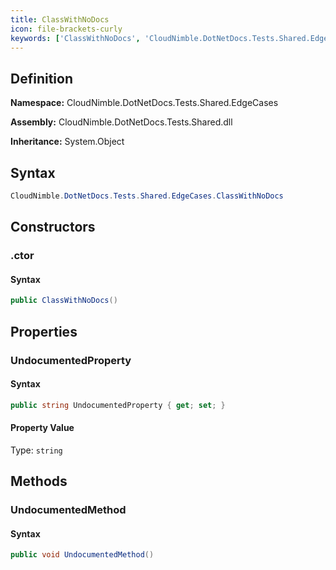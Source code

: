 ```yaml
---
title: ClassWithNoDocs
icon: file-brackets-curly
keywords: ['ClassWithNoDocs', 'CloudNimble.DotNetDocs.Tests.Shared.EdgeCases.ClassWithNoDocs', 'CloudNimble.DotNetDocs.Tests.Shared.EdgeCases', 'class', 'System.Object']
---
```


## Definition

**Namespace:** CloudNimble.DotNetDocs.Tests.Shared.EdgeCases

**Assembly:** CloudNimble.DotNetDocs.Tests.Shared.dll

**Inheritance:** System.Object

## Syntax

```csharp
CloudNimble.DotNetDocs.Tests.Shared.EdgeCases.ClassWithNoDocs
```

## Constructors

### .ctor

#### Syntax

```csharp
public ClassWithNoDocs()
```

## Properties

### UndocumentedProperty

#### Syntax

```csharp
public string UndocumentedProperty { get; set; }
```

#### Property Value

Type: `string`

## Methods

### UndocumentedMethod

#### Syntax

```csharp
public void UndocumentedMethod()
```

